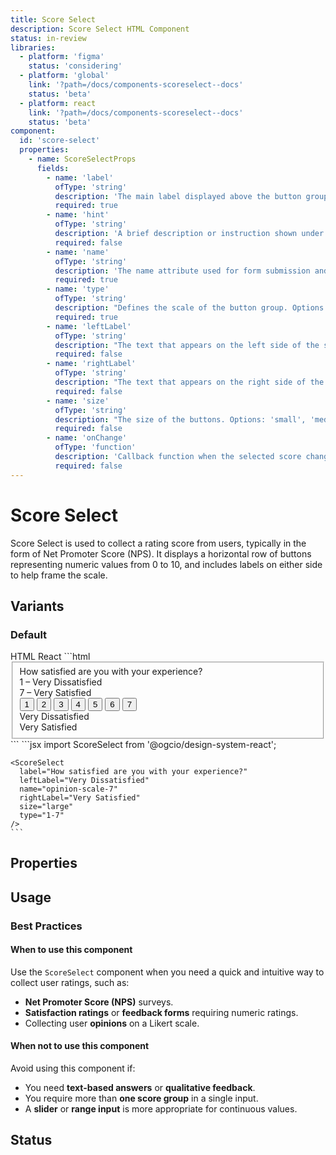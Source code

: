 ```yaml
---
title: Score Select
description: Score Select HTML Component
status: in-review
libraries:
  - platform: 'figma'
    status: 'considering'
  - platform: 'global'
    link: '?path=/docs/components-scoreselect--docs'
    status: 'beta'
  - platform: react
    link: '?path=/docs/components-scoreselect--docs'
    status: 'beta'
component:
  id: 'score-select'
  properties:
    - name: ScoreSelectProps
      fields:
        - name: 'label'
          ofType: 'string'
          description: 'The main label displayed above the button group.'
          required: true
        - name: 'hint'
          ofType: 'string'
          description: 'A brief description or instruction shown under the label.'
          required: false
        - name: 'name'
          ofType: 'string'
          description: 'The name attribute used for form submission and identification of the group of buttons.'
          required: true
        - name: 'type'
          ofType: 'string'
          description: "Defines the scale of the button group. Options: '1-5', '1-7', '0-10'."
          required: true
        - name: 'leftLabel'
          ofType: 'string'
          description: "The text that appears on the left side of the score range (e.g., 'Not Likely')."
          required: false
        - name: 'rightLabel'
          ofType: 'string'
          description: "The text that appears on the right side of the score range (e.g., 'Extremely Likely')."
          required: false
        - name: 'size'
          ofType: 'string'
          description: "The size of the buttons. Options: 'small', 'medium', 'large'. Default is 'medium'."
          required: false
        - name: 'onChange'
          ofType: 'function'
          description: 'Callback function when the selected score changes.'
          required: false
---
```


# Score Select

Score Select is used to collect a rating score from users, typically in the form of Net Promoter Score (NPS). It displays a horizontal row of buttons representing numeric values from 0 to 10, and includes labels on either side to help frame the scale.

## Variants

### Default

<ComponentContainer>
  <ScoreSelect
    label="How satisfied are you with your experience?"
    leftLabel="Very Dissatisfied"
    name="opinion-scale-7"
    rightLabel="Very Satisfied"
    size="large"
    type="1-7"
  />
</ComponentContainer>

<Tabs id="scoreSelectTabs">
  <TabList>
    <TabItem value="html" checked>HTML</TabItem>
    <TabItem value="react">React</TabItem>
  </TabList>
  <TabPanel value="html">
    ```html
    <fieldset class="gi-w-full">
      <div class="gi-pb-3 gi-flex gi-flex-col">
        <label class="gi-text-md gi-label gi-font-bold" id="opinion-7-label">How satisfied are you with your experience?</label>
      </div>
      <div class="gi-score-select-button-group">
        <div class="gi-score-select-labels-responsive" aria-hidden="true">
          <div>1 – Very Dissatisfied</div>
          <div>7 – Very Satisfied</div>
        </div>
        <div class="gi-btn-group" role="radiogroup" aria-labelledby="opinion-7-label">
          <button class="gi-btn gi-btn-large gi-btn-secondary-dark" role="radio" aria-checked="false" name="opinion-7" id="score-select-0" data-value="1">1</button>
          <button class="gi-btn gi-btn-large gi-btn-secondary-dark" role="radio" aria-checked="false" name="opinion-7" id="score-select-1" data-value="2">2</button>
          <button class="gi-btn gi-btn-large gi-btn-secondary-dark" role="radio" aria-checked="false" name="opinion-7" id="score-select-2" data-value="3">3</button>
          <button class="gi-btn gi-btn-large gi-btn-secondary-dark" role="radio" aria-checked="false" name="opinion-7" id="score-select-3" data-value="4">4</button>
          <button class="gi-btn gi-btn-large gi-btn-secondary-dark" role="radio" aria-checked="false" name="opinion-7" id="score-select-4" data-value="5">5</button>
          <button class="gi-btn gi-btn-large gi-btn-secondary-dark" role="radio" aria-checked="false" name="opinion-7" id="score-select-5" data-value="6">6</button>
          <button class="gi-btn gi-btn-large gi-btn-secondary-dark" role="radio" aria-checked="false" name="opinion-7" id="score-select-6" data-value="7">7</button>
        </div>
        <div class="gi-score-select-labels" aria-hidden="true">
          <div>Very Dissatisfied</div>
          <div>Very Satisfied</div>
        </div>
      </div>
    </fieldset>
  ```
  </TabPanel>
  <TabPanel value="react">
    ```jsx
    import ScoreSelect from '@ogcio/design-system-react';

    <ScoreSelect
      label="How satisfied are you with your experience?"
      leftLabel="Very Dissatisfied"
      name="opinion-scale-7"
      rightLabel="Very Satisfied"
      size="large"
      type="1-7"
    />
    ```

  </TabPanel>
</Tabs>

## Properties

<ComponentPropertiesTable componentId="score-select" />

## Usage

### Best Practices

#### When to use this component

Use the `ScoreSelect` component when you need a quick and intuitive way to collect user ratings, such as:

- **Net Promoter Score (NPS)** surveys.
- **Satisfaction ratings** or **feedback forms** requiring numeric ratings.
- Collecting user **opinions** on a Likert scale.

#### When not to use this component

Avoid using this component if:

- You need **text-based answers** or **qualitative feedback**.
- You require more than **one score group** in a single input.
- A **slider** or **range input** is more appropriate for continuous values.

## Status

<ComponentStatusBlock componentId="score-select" />
